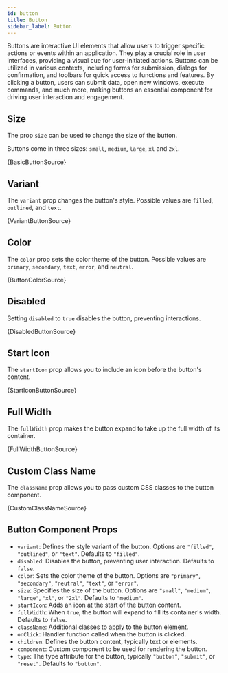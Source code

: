```yaml
---
id: button
title: Button
sidebar_label: Button
---
```


Buttons are interactive UI elements that allow users to trigger specific actions or events within an application.
They play a crucial role in user interfaces, providing a visual cue for user-initiated actions.
Buttons can be utilized in various contexts, including forms for submission, dialogs for confirmation,
and toolbars for quick access to functions and features. By clicking a button, users can submit data,
open new windows, execute commands, and much more, making buttons an essential component for driving user
interaction and engagement.

## Size

The prop `size` can be used to change the size of the button.

Buttons come in three sizes: `small`, `medium`, `large`, `xl` and `2xl`.



<CodeSample>
    <ButtonSizeDemo />
</CodeSample>

<CodeBlock language="tsx">{BasicButtonSource}</CodeBlock>

## Variant

The `variant` prop changes the button's style. Possible values are `filled`, `outlined`, and `text`.


<CodeSample>
    <VariantButtonDemo />
</CodeSample>

<CodeBlock language="tsx">{VariantButtonSource}</CodeBlock>

## Color

The `color` prop sets the color theme of the button. Possible values are `primary`, `secondary`, `text`, `error`, and `neutral`.


<CodeSample>
    <ButtonColorDemo />
</CodeSample>

<CodeBlock language="tsx">{ButtonColorSource}</CodeBlock>

## Disabled

Setting `disabled` to `true` disables the button, preventing interactions.


<CodeSample>
    <DisabledButtonDemo />
</CodeSample>

<CodeBlock language="tsx">{DisabledButtonSource}</CodeBlock>

## Start Icon

The `startIcon` prop allows you to include an icon before the button's content.


<CodeSample>
    <StartIconButtonDemo />
</CodeSample>

<CodeBlock language="tsx">{StartIconButtonSource}</CodeBlock>

## Full Width

The `fullWidth` prop makes the button expand to take up the full width of its container.


<CodeSample>
    <FullWidthButtonDemo />
</CodeSample>

<CodeBlock language="tsx">{FullWidthButtonSource}</CodeBlock>

## Custom Class Name

The `className` prop allows you to pass custom CSS classes to the button component.


<CodeSample>
    <CustomClassNameButtonDemo />
</CodeSample>

<CodeBlock language="tsx">{CustomClassNameSource}</CodeBlock>

## Button Component Props

- `variant`: Defines the style variant of the button. Options are `"filled"`, `"outlined"`, or `"text"`. Defaults to `"filled"`.
- `disabled`: Disables the button, preventing user interaction. Defaults to `false`.
- `color`: Sets the color theme of the button. Options are `"primary"`, `"secondary"`, `"neutral"`, `"text"`, or `"error"`.
- `size`: Specifies the size of the button. Options are `"small"`, `"medium"`, `"large"`, `"xl"`, or `"2xl"`. Defaults to `"medium"`.
- `startIcon`: Adds an icon at the start of the button content.
- `fullWidth`: When `true`, the button will expand to fill its container's width. Defaults to `false`.
- `className`: Additional classes to apply to the button element.
- `onClick`: Handler function called when the button is clicked.
- `children`: Defines the button content, typically text or elements.
- `component`: Custom component to be used for rendering the button.
- `type`: The type attribute for the button, typically `"button"`, `"submit"`, or `"reset"`. Defaults to `"button"`.

